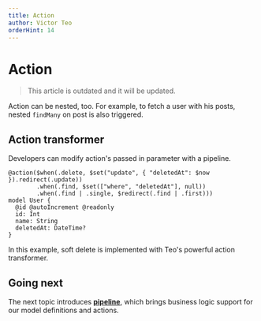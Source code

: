 ```yaml
---
title: Action
author: Victor Teo
orderHint: 14
---
```



# Action

> This article is outdated and it will be updated.

Action can be nested, too. For example, to fetch a user with his posts, nested
`findMany` on post is also triggered.

## Action transformer

Developers can modify action's passed in parameter with a pipeline.

```teo showLineNumbers /@action/
@action($when(.delete, $set("update", { "deletedAt": $now }).redirect(.update))
        .when(.find, $set(["where", "deletedAt"], null))
        .when(.find | .single, $redirect(.find | .first)))
model User {
  @id @autoIncrement @readonly
  id: Int
  name: String
  deletedAt: DateTime?
}
```

In this example, soft delete is implemented with Teo's powerful action
transformer.

## Going next

The next topic introduces
[**pipeline**](/concepts/components/teo-server/pipeline),
which brings business logic support for our model definitions and actions.

<PrevNext />